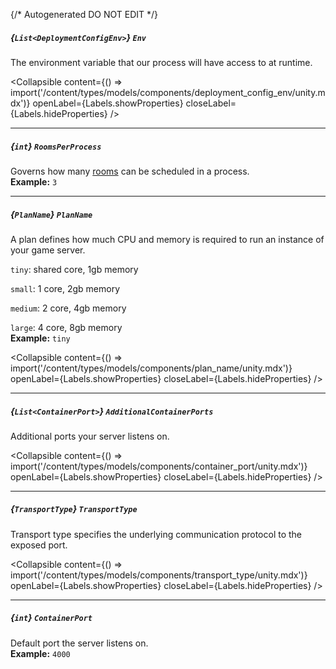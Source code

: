 {/* Autogenerated DO NOT EDIT  */}

##### *{`List<DeploymentConfigEnv>`}* `Env`
The environment variable that our process will have access to at runtime.

<Collapsible content={() => import('/content/types/models/components/deployment_config_env/unity.mdx')} openLabel={Labels.showProperties} closeLabel={Labels.hideProperties} />


---
##### *{`int`}* `RoomsPerProcess`
Governs how many [rooms](https://hathora.dev/docs/concepts/hathora\-entities\#room) can be scheduled in a process.
<br/>
**Example:** `3`

---
##### *{`PlanName`}* `PlanName`
A plan defines how much CPU and memory is required to run an instance of your game server.

`tiny`: shared core, 1gb memory

`small`: 1 core, 2gb memory

`medium`: 2 core, 4gb memory

`large`: 4 core, 8gb memory
<br/>
**Example:** `tiny`

<Collapsible content={() => import('/content/types/models/components/plan_name/unity.mdx')} openLabel={Labels.showProperties} closeLabel={Labels.hideProperties} />


---
##### *{`List<ContainerPort>`}* `AdditionalContainerPorts`
Additional ports your server listens on.

<Collapsible content={() => import('/content/types/models/components/container_port/unity.mdx')} openLabel={Labels.showProperties} closeLabel={Labels.hideProperties} />


---
##### *{`TransportType`}* `TransportType`
Transport type specifies the underlying communication protocol to the exposed port.

<Collapsible content={() => import('/content/types/models/components/transport_type/unity.mdx')} openLabel={Labels.showProperties} closeLabel={Labels.hideProperties} />


---
##### *{`int`}* `ContainerPort`
Default port the server listens on.
<br/>
**Example:** `4000`


